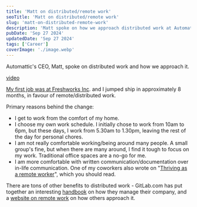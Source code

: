 ```yaml
---
title: 'Matt on distributed/remote work'
seoTitle: 'Matt on distributed/remote work'
slug: 'matt-on-distributed-remote-work'
description: 'Matt spoke on how we approach distributed work at Automattic. Check out!'
pubDate: 'Sep 27 2024'
updatedDate: 'Sep 27 2024'
tags: ['Career']
coverImage: './image.webp'
---
```


Automattic's CEO, Matt, spoke on distributed work and how we approach it.

[video](https://youtu.be/x6fIseKzzH0)

[My first job was at Freshworks Inc](https://www.arun.blog/blog/last-day-at-freshworks). and I jumped ship in approximately 8 months, in favour of remote/distributed work.

Primary reasons behind the change:

- I get to work from the comfort of my home.
- I choose my own work schedule. I initially chose to work from 10am to 6pm, but these days, I work from 5.30am to 1.30pm, leaving the rest of the day for personal chores.
- I am not really comfortable working/being around many people. A small group's fine, but when there are many around, I find it tough to focus on my work. Traditional office spaces are a no-go for me.
- I am more comfortable with written communication/documentation over in-life communication.
  One of my coworkers also wrote on "[Thriving as a remote worker](https://24ways.org/2018/thriving-as-a-remote-worker/)", which you should read.

There are tons of other benefits to distributed work - GitLab.com has put together an interesting [handbook](https://about.gitlab.com/handbook/) on how they manage their company, and a [website on remote work](https://www.remoteonly.org/) on how others approach it.
